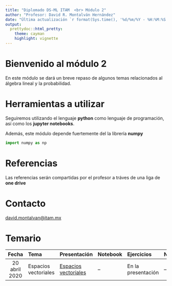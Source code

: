 ```yaml
---
title: "Diplomado DS-ML ITAM  <br> Módulo 2"
author: "Profesor: David R. Montalván Hernández"
date: "Última actualización `r format(Sys.time(), '%d/%m/%Y - %H:%M:%S')`"
output:
  prettydoc::html_pretty:
    theme: cayman
    highlight: vignette
---
```


# **Bienvenido al módulo 2**

En este módulo se dará un breve repaso de algunos temas relacionados al álgebra lineal y la probabilidad. 

# **Herramientas a utilizar**

Seguiremos utilizando el lenguaje **python** como lenguaje de programación, así como los **jupyter notebooks**.

Además, este módulo depende fuertemente del la librería **numpy**

```python
import numpy as np
```

# **Referencias**

Las referencias serán compartidas por el profesor a tráves de una liga de **one drive**

# **Contacto**
[david.montalvan@itam.mx](mailto:david.montalvan@itam.mx)

# **Temario**

|Fecha|Tema|Presentación|Notebook|Ejercicios|Notas|
|:-----:|:-----|:------------|:--------|:----------|:----|
|20 abril 2020|Espacios vectoriales|[Espacios vectoriales](./presentaciones/espacios_vectoriales.html)|--|En la presentación|--|